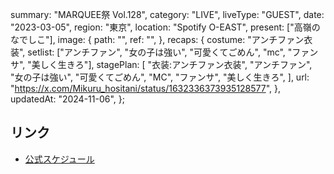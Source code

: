   summary: "MARQUEE祭 Vol.128",
  category: "LIVE",
  liveType: "GUEST",
  date: "2023-03-05",
  region: "東京",
  location: "Spotify O-EAST",
  present: ["高嶺のなでしこ"],
  image: {
    path: "",
    ref: "",
  },
  recaps: {
    costume: "アンチファン衣装",
    setlist: ["アンチファン", "女の子は強い", "可愛くてごめん", "mc", "ファンサ", "美しく生きろ"],
    stagePlan: [
      "衣装:アンチファン衣装",
      "アンチファン",
      "女の子は強い",
      "可愛くてごめん",
      "MC",
      "ファンサ",
      "美しく生きろ",
    ],
    url: "https://x.com/Mikuru_hositani/status/1632336373935128577",
  },
  updatedAt: "2024-11-06",
};

## リンク

- [公式スケジュール](https://takanenonadeshiko.jp/?p=713)

